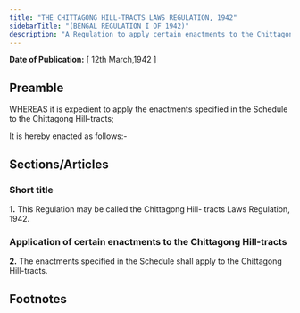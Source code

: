 ```yaml
---
title: "THE CHITTAGONG HILL-TRACTS LAWS REGULATION, 1942"
sidebarTitle: "(BENGAL REGULATION I OF 1942)"
description: "A Regulation to apply certain enactments to the Chittagong Hill-tracts.."
---
```


**Date of Publication:** [ 12th March,1942 ]

## Preamble

WHEREAS it is expedient to apply the enactments specified in the Schedule to the Chittagong Hill-tracts;

It is hereby enacted as follows:-

## Sections/Articles

### Short title

**1.** This Regulation may be called the Chittagong Hill- tracts Laws Regulation, 1942.

### Application of certain enactments to the Chittagong Hill-tracts

**2.** The enactments specified in the Schedule shall apply to the Chittagong Hill-tracts.

## Footnotes
